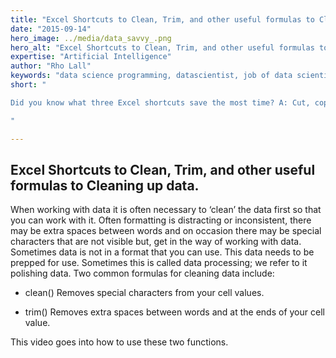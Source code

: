 ```yaml
---
title: "Excel Shortcuts to Clean, Trim, and other useful formulas to Cleaning up data."
date: "2015-09-14"
hero_image: ../media/data_savvy_.png
hero_alt: "Excel Shortcuts to Clean, Trim, and other useful formulas to Cleaning up data."
expertise: "Artificial Intelligence"
author: "Rho Lall"
keywords: "data science programming, datascientist, job of data scientist, data driven insights, data driven solutions"
short: "

Did you know what three Excel shortcuts save the most time? A: Cut, copy, paste. 

"

---
```


## Excel Shortcuts to Clean, Trim, and other useful formulas to Cleaning up data.

When working with data it is often necessary to ‘clean’ the data first so that you can work with it.  Often formatting is distracting or inconsistent, there may be extra spaces between words and on occasion there may be special characters that are not visible but, get in the way of working with data. Sometimes data is not in a format that you can use. This data needs to be prepped for use. Sometimes this is called data processing; we refer to it polishing data. Two common formulas for cleaning data include:

- clean()  Removes special characters from your cell values. 

- trim()  Removes extra spaces between words and at the ends of your cell value.

This video goes into how to use these two functions.
